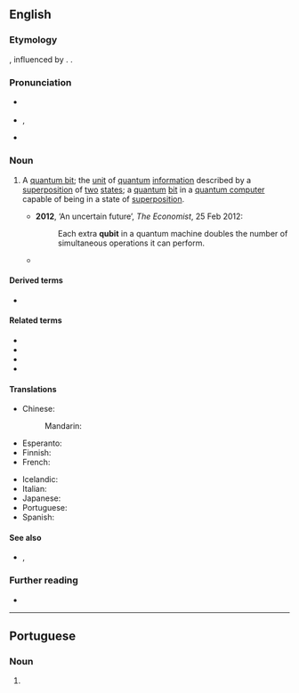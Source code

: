 ==English==

===Etymology===
{{blend|en|quantum|bit}}, influenced by {{m|en|cubit}}. {{coin|en|occ=American physicist|Benjamin Schumacher|in=1995}}.

===Pronunciation===
* {{a|UK}} {{IPA|en|/ˈkjuːbɪt/}}
* {{a|US}} {{enPR|kyo͞o'bĭt}}, {{IPA|en|/ˈkjubɪt/}}
* {{homophones|en|cubit}}

===Noun===
{{en-noun}}

# {{lb|en|computing}} A [[quantum bit]]; the [[unit]] of [[quantum]] [[information]] described by a [[superposition]] of [[two]] [[state]]s; a [[quantum]] [[bit]] in a [[quantum computer]] capable of being in a state of [[superposition]].
#: {{syn|en|qbit|quantum bit}}
#: {{cot|en|bit}}
#* '''2012''', ‘An uncertain future’, ''The Economist'', 25 Feb 2012:
#*: Each extra '''qubit''' in a quantum machine doubles the number of simultaneous operations it can perform.
#* {{quote-web|en|work=New York Times|date=2019-10-23|author=Cade Metz|title=Google Claims a Quantum Breakthrough That Could Change Computing|url=https://www.nytimes.com/2019/10/23/technology/quantum-computing-google.html|passage=By harnessing that odd behavior, scientists can instead build a quantum bit, or '''qubit''', which stores a combination of 1 and 0. Two '''qubits''' can hold four values at once. And as the number of '''qubits''' grows, a quantum computer becomes exponentially more powerful.}}

====Derived terms====
* {{l|en|multiqubit}}

====Related terms====
* {{l|en|qumix}}
* {{l|en|quregister}}
* {{l|en|qutrit}}
* {{l|en|qudit}}

====Translations====
{{trans-top|quantum bit}}
* Chinese:
*: Mandarin: {{t|cmn|量子位元|tr=liàngzǐ wèiyuán|sc=Hani}}
* Esperanto: {{t|eo|kvantumbito}}
* Finnish: {{t+|fi|kubitti}}
* French: {{t+|fr|qubit|m}}
{{trans-mid}}
* Icelandic: {{t|is|skammtabiti|m}}
* Italian: {{t+|it|qubit|m}}
* Japanese: {{t|ja|量子ビット|tr=りょうしビット, ryōshi bitto}}
* Portuguese: {{t|pt|qubit|m}}
* Spanish: {{t+|es|cúbit|m}}
{{trans-bottom}}

====See also====
* {{l|en|nat}}, {{l|en|ban}}

===Further reading===
* {{pedia}}

----

==Portuguese==

===Noun===
{{pt-noun|m|s}}

# {{lb|pt|computing}} {{l|en|qubit}} {{gloss|quantum bit}}